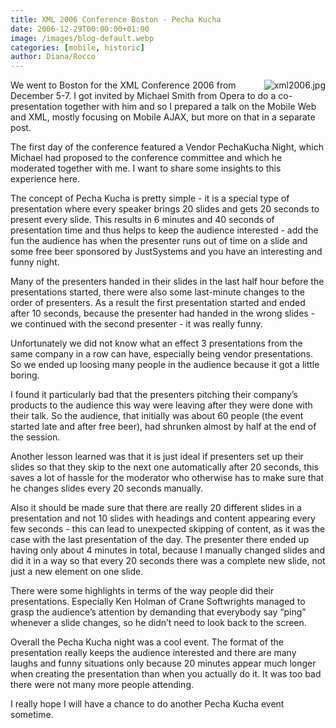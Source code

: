 ```yaml
---
title: XML 2006 Conference Boston - Pecha Kucha
date: 2006-12-29T00:00:00+01:00
image: /images/blog-default.webp
categories: [mobile, historic]
author: Diana/Rocco
---
```


<div class="entry-content">
<img alt="xml2006.jpg" id="image70" style="float: right" src="http://pavingways.com/wp-content/uploads/xml2006.jpg" />We went to Boston for the XML Conference 2006 from December 5-7. I got invited by Michael Smith from Opera to do a co-presentation together with him and so I prepared a talk on the Mobile Web and XML, mostly focusing on Mobile AJAX, but more on that in a separate post.



The first day of the conference featured a Vendor PechaKucha Night, which Michael had proposed to the conference committee and which he moderated together with me. I want to share some insights to this experience here.



The concept of Pecha Kucha is pretty simple - it is a special type of presentation where every speaker brings 20 slides and gets 20 seconds to present every slide. This results in 6 minutes and 40 seconds of presentation time and thus helps to keep the audience interested - add the fun the audience has when the presenter runs out of time on a slide and some free beer sponsored by JustSystems and you have an interesting and funny night.

Many of the presenters handed in their slides in the last half hour before the presentations started, there were also some last-minute changes to the order of presenters. As a result the first presentation started and ended after 10 seconds, because the presenter had handed in the wrong slides - we continued with the second presenter - it was really funny.

Unfortunately we did not know what an effect 3 presentations from the same company in a row can have, especially being vendor presentations. So we ended up loosing many people in the audience because it got a little boring.



I found it particularly bad that the presenters pitching their company’s products to the audience this way were leaving after they were done with their talk. So the audience, that initially was about 60 people (the event started late and after free beer), had shrunken almost by half at the end of the session.



Another lesson learned was that it is just ideal if presenters set up their slides so that they skip to the next one automatically after 20 seconds, this saves a lot of hassle for the moderator who otherwise has to make sure that he changes slides every 20 seconds manually.

Also it should be made sure that there are really 20 different slides in a presentation and not 10 slides with headings and content appearing every few seconds - this can lead to unexpected skipping of content, as it was the case with the last presentation of the day. The presenter there ended up having only about 4 minutes in total, because I manually changed slides and did it in a way so that every 20 seconds there was a complete new slide, not just a new element on one slide.



There were some highlights in terms of the way people did their presentations. Especially Ken Holman of Crane Softwrights managed to grasp the audience’s attention by demanding that everybody say “ping” whenever a slide changes, so he didn’t need to look back to the screen.



Overall the Pecha Kucha night was a cool event. The format of the presentation really keeps the audience interested and there are many laughs and funny situations only because 20 minutes appear much longer when creating the presentation than when you actually do it. It was too bad there were not many more people attending.



I really hope I will have a chance to do another Pecha Kucha event sometime.
</div>

